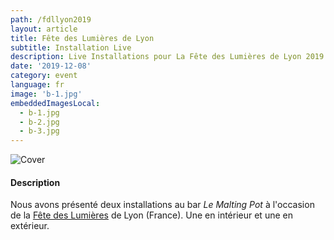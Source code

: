 ```yaml
---
path: /fdllyon2019
layout: article
title: Fête des Lumières de Lyon
subtitle: Installation Live
description: Live Installations pour La Fête des Lumières de Lyon 2019
date: '2019-12-08'
category: event
language: fr
image: 'b-1.jpg'
embeddedImagesLocal:
  - b-1.jpg
  - b-2.jpg
  - b-3.jpg
---
```


![Cover](cover.jpg)

#### Description

Nous avons présenté deux installations au bar _Le Malting Pot_ à l'occasion de la [Fête des Lumières](//www.fetedeslumieres.lyon.fr) de Lyon (France). Une en intérieur et une en extérieur.

<ImageGrid props={props}/>
